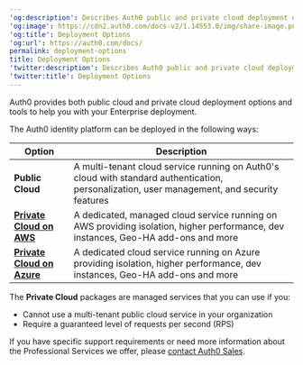 ---
'og:description': Describes Auth0 public and private cloud deployment options.
'og:image': https://cdn2.auth0.com/docs-v2/1.14553.0/img/share-image.png
'og:title': Deployment Options
'og:url': https://auth0.com/docs/
permalink: deployment-options
title: Deployment Options
'twitter:description': Describes Auth0 public and private cloud deployment options.
'twitter:title': Deployment Options
---
Auth0 provides both public cloud and private cloud deployment options and tools to help you with your Enterprise deployment.

The Auth0 identity platform can be deployed in the following ways:

<table class="table"><thead>
<tr>
<th><strong>Option</strong></th>
<th><strong>Description</strong></th>
</tr>
</thead>
<tbody>
<tr>
<td><strong>Public Cloud</strong></td>
<td>A multi-tenant cloud service running on Auth0's cloud with standard authentication, personalization, user management, and security features</td>
</tr>
<tr>
<td><a href="/docs/deploy-monitor/deploy-private-cloud/private-cloud-on-aws"><strong>Private Cloud on AWS</strong></a></td>
<td>A dedicated, managed cloud service running on AWS providing isolation, higher performance, dev instances, Geo-HA add-ons and more</td>
</tr>
<tr>
<td><a href="/docs/deploy-monitor/deploy-private-cloud/private-cloud-on-azure"><strong>Private Cloud on Azure</strong></a></td>
<td>A dedicated cloud service running on Azure providing isolation, higher performance, dev instances, Geo-HA add-ons and more</td>
</tr>
</tbody>
</table>

The **Private Cloud** packages are managed services that you can use if you:

* Cannot use a multi-tenant public cloud service in your organization
* Require a guaranteed level of requests per second (RPS)

If you have specific support requirements or need more information about the Professional Services we offer, please [contact Auth0 Sales](https://auth0.com/contact-us).